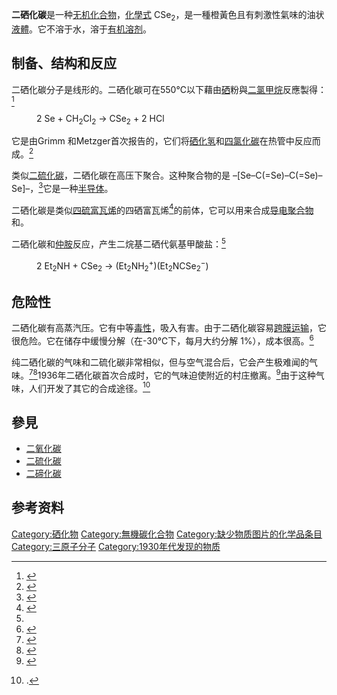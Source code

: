 {{chembox
| Verifiedfields = changed
| Watchedfields  = changed
| verifiedrevid  = 451704182
| NameEn= Carbon diselenide
| ImageFile1     = Carbon_diselenide.png
| ImageSize1     = 150px
| ImageFile2     = Carbon-diselenide-3D-balls.png
| ImageSize2     = 150px
| ImageFile3     = Carbon-diselenide-3D-vdW.png
| ImageName      = Carbon diselenide
| OtherNames     = 硒化碳
| IUPACName      = 
| SystematicName = 
| Section1       = {{Chembox Identifiers
| CASNo_Ref = {{cascite|correct|??}}
| CASNo = 506-80-9
| UNII_Ref = {{fdacite|correct|FDA}}
| UNII = WD123H448C
| PubChem = 68174
| ChemSpiderID_Ref = {{chemspidercite|changed|chemspider}}
| ChemSpiderID = 61481
| SMILES = [Se]=C=[Se]
| InChI = 1/CSe2/c2-1-3
| InChIKey = JNZSJDBNBJWXMZ-UHFFFAOYAM
| StdInChI_Ref = {{stdinchicite|changed|chemspider}}
| StdInChI = 1S/CSe2/c2-1-3
| StdInChIKey_Ref = {{stdinchicite|changed|chemspider}}
| StdInChIKey = JNZSJDBNBJWXMZ-UHFFFAOYSA-N
}}
| Section2       = {{Chembox Properties
| Formula = CSe<sub>2</sub>
| MolarMass = 169.93
| Appearance = 黄色液体
| Density = 2.6824 g/cm<sup>3</sup>
| Solubility = 0.054 g/100 mL
| SolubleOther = 可溶于[[二硫化碳|CS<sub>2</sub>]]和[[甲苯|甲苯]]
| MeltingPtC = −43.7
| BoilingPtC = 125.5
| Dipole = 0 D
}}
| Section4       = {{Chembox Thermochemistry
| DeltaHf = 219.2 kJ/mol（液体）
| Entropy = 263.2 J/mol K（气体）
| HeatCapacity = 50.32 J/mol K（气体）
}}
| Section7       = {{Chembox Hazards
| RPhrases = 
| SPhrases = 
| FlashPtC = 30
}}
|Section8={{Chembox Related
|OtherAnions=[[二氧化碳|二氧化碳]]<br />[[二硫化碳|二硫化碳]]<br />[[二碲化碳|二碲化碳]]
|OtherCations=[[二硒化硅|二硒化硅]]<br />[[二硒化锗|二硒化锗]]<br />[[二硒化锡|二硒化锡]]
|OtherCpds=[[一硒化碳|一硒化碳]]<br />[[羰基硒|羰基硒]]
}}
}}

'''二硒化碳'''是一种[[无机化合物|无机化合物]]，[[化學式|化學式]] CSe<sub>2</sub>，是一種橙黃色且有刺激性氣味的油状[[液體|液體]]。它不溶于水，溶于[[有机溶剂|有机溶剂]]。

==制备、结构和反应==
二硒化碳分子是线形的。二硒化碳可在550℃以下藉由[[硒|硒]]粉與[[二氯甲烷|二氯甲烷]]反應製得：<ref name=Fackler>{{cite book | editor = Fackler, J. P. Jr. |author1=Pan, W.-H. |author2=Fackler, J. P. Jr. |author3=Anderson, D. M. |author4=Henderson, S. G. D. |author5=Stephenson, T. A. | chapter = 2. Diselenocarbamates from Carbon Diselenide | title = Inorganic Syntheses | volume = 21 | pages = 6–11 | year = 1982 | doi = 10.1002/9780470132524.ch2 | isbn = 978-0-470-13252-4 }}</ref>
:2 Se + CH<sub>2</sub>Cl<sub>2</sub> → CSe<sub>2</sub> + 2 HCl
它是由Grimm 和Metzger首次报告的，它们将[[硒化氢|硒化氢]]和[[四氯化碳|四氯化碳]]在热管中反应而成。<ref>{{cite journal | title = Über Darstellung und Eigenschaften des Selenkohlenstoffs | journal = Berichte der Deutschen Chemischen Gesellschaft (A and B Series) | volume = 69 |issue = 6 | year = 1936 | pages = 1356–1364 |author1=Grimm, H. G. |author2=Metzger, H. | doi = 10.1002/cber.19360690626 }}</ref>

类似[[二硫化碳|二硫化碳]]，二硒化碳在高压下聚合。这种聚合物的{{le|主链|backbone chain}}是 –[Se–C(=Se)–C(=Se)–Se]–，<ref>{{cite journal |author1=Carraher, C. E. Jr. |author2=Pittman, C. U. Jr. | title = Poly(Carbon Disulfide), Poly(Carbon Diselenide), and Polythiocyanogen | journal = Inorganic Polymers | year = 2005 | volume = 21 | doi = 10.1002/14356007.a14_241 | isbn = 3-527-30673-0 }}</ref>它是一种[[半导体|半导体]]。

二硒化碳是类似[[四硫富瓦烯|四硫富瓦烯]]的四硒富瓦烯<ref>{{cite journal |author1=Engler, E. M. |author2=Patel, V. V. | title = Structure control in organic metals. Synthesis of tetraselenofulvalene and its charge transfer salt with tetracyano-p-quinodimethane | journal = Journal of the American Chemical Society | year = 1974 | volume = 96 | issue = 23 | pages = 7376–7378 | doi = 10.1021/ja00810a042 |pmid=4814748 }}</ref>的前体，它可以用来合成[[导电聚合物|导电聚合物]]和{{le|有机超导体|organic superconductor}}。

二硒化碳和[[仲胺|仲胺]]反应，产生二烷基二硒代氨基甲酸盐：<ref name=Fackler/>
:2 Et<sub>2</sub>NH + CSe<sub>2</sub> → (Et<sub>2</sub>NH<sub>2</sub><sup>+</sup>)(Et<sub>2</sub>NCSe<sub>2</sub><sup>−</sup>)

==危险性==
二硒化碳有高蒸汽压。它有中等[[毒性|毒性]]，吸入有害。由于二硒化碳容易[[跨膜运输|跨膜运输]]，它很危险。它在储存中缓慢分解（在-30℃下，每月大约分解 1%），成本很高。<ref>{{cite web | url = http://www.cse2.com/ | title = Carbon Diselenide CSe<sub>2</sub> | publisher = Cse2.com | accessdate = 2012-04-04 | archive-date = 2012-04-23 | archive-url = https://www.webcitation.org/6788ShFT8?url=http://www.cse2.com/ }}</ref>

纯二硒化碳的气味和二硫化碳非常相似，但与空气混合后，它会产生极难闻的气味。<ref>{{cite book | quote = carbon diselenide has by far the worst odor this author has experienced in his lifetime of working with selenium compounds | author = Wolfgang H. H. Gunther | title = Organic Selenium Compounds: Their Chemistry and Biology }}</ref><ref name="odor1">{{cite web | last1 = Lowe | first1 = Derek | url = http://blogs.sciencemag.org/pipeline/archives/2005/03/03/things_i_wont_work_with_carbon_diselenide/ | title = Things I Won't Work With: Carbon Diselenide | work = In the Pipeline | publisher = Science | access-date = 20 November 2015 | authorlink = Derek Lowe (chemist) | date = 2005-03-03 | archive-date = 2015-11-21 | archive-url = https://web.archive.org/web/20151121175436/http://blogs.sciencemag.org/pipeline/archives/2005/03/03/things_i_wont_work_with_carbon_diselenide }}</ref>1936年二硒化碳首次合成时，它的气味迫使附近的村庄撤离。<ref name="odor1">{{cite web | last1 = Lowe | first1 = Derek | url = http://blogs.sciencemag.org/pipeline/archives/2005/03/03/things_i_wont_work_with_carbon_diselenide/ | title = Things I Won't Work With: Carbon Diselenide | work = In the Pipeline | publisher = Science | access-date = 20 November 2015 | authorlink = Derek Lowe (chemist) | date = 2005-03-03 }}</ref>由于这种气味，人们开发了其它的合成途径。<ref name="patent1">{{cite patent | country = US | number = 4462938 | status = patent | inventor = Wudl, F. | assign1 = AT&T Bell Laboratories | gdate = 1984-07-31 | title = Process for producing chalcogen containing compounds }}.</ref>

== 參見 ==
*[[二氧化碳|二氧化碳]]
*[[二硫化碳|二硫化碳]]
*[[二碲化碳|二碲化碳]]

==参考资料==
{{reflist}}
{{无机碳化合物}}
{{硒化物}}

[[Category:硒化物|Category:硒化物]]
[[Category:無機碳化合物|Category:無機碳化合物]]
[[Category:缺少物质图片的化学品条目|Category:缺少物质图片的化学品条目]]
[[Category:三原子分子|Category:三原子分子]]
[[Category:1930年代发现的物质|Category:1930年代发现的物质]]